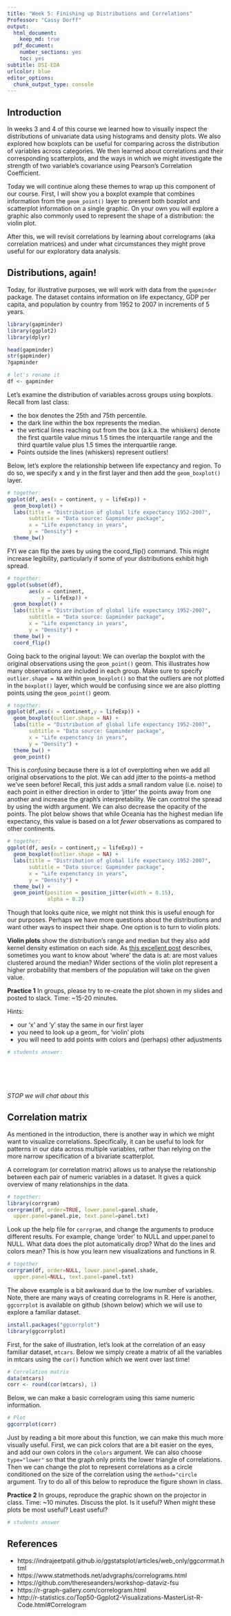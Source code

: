 ```yaml
---
title: "Week 5: Finishing up Distributions and Correlations"
Professor: "Cassy Dorff"
output:
  html_document:
    keep_md: true
  pdf_document:
    number_sections: yes
    toc: yes
subtitle: DSI-EDA 
urlcolor: blue
editor_options: 
  chunk_output_type: console
---
```


## Introduction

In weeks 3 and 4 of this course we learned how to visually inspect the distributions of univariate data using histograms and density plots. We also explored how boxplots can be useful for comparing across the distribution of variables across categories. We then learned about correlations and their corresponding scatterplots, and the ways in which we might investigate the strength of two variable's covariance using Pearson's Correlation Coefficient. 

Today we will continue along these themes to wrap up this component of our course. First, I will show you a boxplot example that combines information from the `geom_point()` layer to present both boxplot and scatterplot information on a single graphic. On your own you will explore a graphic also commonly used to represent the shape of a distribution: the violin plot. 

After this, we will revisit correlations by learning about correlograms (aka correlation matrices) and under what circumstances they might prove useful for our exploratory data analysis. 

## Distributions, again!

Today, for illustrative purposes, we will work with data from the `gapminder` package. The dataset contains information on life expectancy, GDP per capita, and population by country from 1952 to 2007 in increments of 5 years.

```r
library(gapminder)
library(ggplot2)
library(dplyr)

head(gapminder)
str(gapminder)
?gapminder

# let's rename it 
df <- gapminder
```

Let's examine the distribution of variables across groups using boxplots. Recall from last class:

- the box denotes the 25th and 75th percentile.
- the dark line within the box represents the median.
- the vertical lines reaching out from the box (a.k.a. the whiskers) denote the first quartile value minus 1.5 times the interquartile range and the third quartile value plus 1.5 times the interquartile range.
- Points outside the lines (whiskers) represent outliers!

Below, let's explore the relationship between life expectancy and region. To do so, we specify x and y in the first layer and then add the `geom_boxplot()` layer. 

```r
# together:
ggplot(df, aes(x = continent, y = lifeExp)) +
  geom_boxplot() +
  labs(title = "Distribution of global life expectancy 1952-2007",
       subtitle = "Data source: Gapminder package",
       x = "Life expenctancy in years",
       y = "Density") +
  theme_bw()
```

FYI we can flip the axes by using the coord_flip() command. This might increase legibility, particularly if some of your distributions exhibit high spread.

```r
# together: 
ggplot(subset(df),
       aes(x = continent,
           y = lifeExp)) +
  geom_boxplot() +
  labs(title = "Distribution of global life expectancy 1952-2007",
       subtitle = "Data source: Gapminder package",
       x = "Life expenctancy in years",
       y = "Density") +
  theme_bw() +
  coord_flip()
```

Going back to the original layout: We can overlap the boxplot with the original observations using the `geom_point()` geom. This illustrates how many observations are included in each group. Make sure to specify `outlier.shape = NA` within `geom_boxplot()` so that the outliers are not plotted in the `boxplot()` layer, which would be confusing since we are also plotting points using the `geom_point()` geom.

```r
# together:
ggplot(df,aes(x = continent,y = lifeExp)) +
  geom_boxplot(outlier.shape = NA) +
  labs(title = "Distribution of global life expectancy 1952-2007",
       subtitle = "Data source: Gapminder package",
       x = "Life expenctancy in years",
       y = "Density") +
  theme_bw() +
  geom_point()
```

This is *confusing* because there is a lot of overplotting when we add all original observations to the plot. We can add jitter to the points--a method we've seen before! Recall, this just adds a small random value (i.e. noise) to each point in either direction in order to 'jitter' the points away from one another and increase the graph's interpretability. We can control the spread by using the width argument. We can also decrease the opacity of the points. The plot below shows that while Oceania has the highest median life expectancy, this value is based on a lot *fewer* observations as compared to other continents.

```r
# together:
ggplot(df, aes(x = continent,y = lifeExp)) +
  geom_boxplot(outlier.shape = NA) +
  labs(title = "Distribution of global life expectancy 1952-2007",
       subtitle = "Data source: Gapminder package",
       x = "Life expenctancy in years",
       y = "Density") +
  theme_bw() +
  geom_point(position = position_jitter(width = 0.15),
             alpha = 0.2)
```

Though that looks quite nice, we might not think this is useful enough for our purposes. Perhaps we have more questions about the distributions and want other ways to inspect their shape. One option is to turn to violin plots. 

**Violin plots** show the distribution's range and median but they also add kernel density estimation on each side. As [this excellent post](https://mode.com/blog/violin-plot-examples) describes, sometimes you want to know about 'where' the data is at: are most values clustered around the median? Wider sections of the violin plot represent a higher probability that members of the population will take on the given value.

**Practice 1** In groups, please try to re-create the plot shown in my slides and posted to slack. Time: ~15-20 minutes. 

Hints:

- our 'x' and 'y' stay the same in our first layer
- you need to look up a geom_ for 'violin' plots
- you will need to add points with colors and (perhaps) other adjustments

```r
# students answer:







```

*STOP we will chat about this*

## Correlation matrix

As mentioned in the introduction, there is another way in which we might want to visualize correlations. Specifically, it can be useful to look for patterns in our data across multiple variables, rather than relying on the more narrow specification of a bivariate scatterplot. 

A correlogram (or correlation matrix) allows us to analyse the relationship between each pair of numeric variables in a dataset. It gives a quick overview of many relationships in the data.


```r
# together:
library(corrgram)
corrgram(df, order=TRUE, lower.panel=panel.shade,
  upper.panel=panel.pie, text.panel=panel.txt)
```


Look up the help file for `corrgram`, and change the arguments to produce different results. For example, change 'order' to NULL and upper.panel to NULL. What data does the plot automatically drop? What do the lines and colors mean? This is how you learn new visualizations and functions in R.

```r
# together
corrgram(df, order=NULL, lower.panel=panel.shade,
  upper.panel=NULL, text.panel=panel.txt)
```

The above example is a bit awkward due to the low number of variables. Note, there are many ways of creating correlograms in R. Here is another, `ggcorrplot` is available on github (shown below) which we will use to explore a familiar dataset.

```r
install.packages("ggcorrplot")
library(ggcorrplot)
```

First, for the sake of illustration, let's look at the correlation of an easy familiar dataset, `mtcars`. Below we simply create a matrix of all the variables in mtcars using the `cor()` function which we went over last time!

```r
# Correlation matrix
data(mtcars)
corr <- round(cor(mtcars), 1)
```

Below, we can make a basic correlogram using this same numeric information. 

```r
# Plot
ggcorrplot(corr)
```

Just by reading a bit more about this function, we can make this much more visually useful. First, we can pick colors that are a bit easier on the eyes, and add our own colors in the `colors` argument. We can also choose `type="lower"` so that the graph only prints the lower triangle of correlations. Then we can change the plot to represent correlations as a circle conditioned on the size of the correlation using the `method="circle` argument. Try to do all of this below to reproduce the figure shown in class.

**Practice 2** In groups, reproduce the graphic shown on the projector in class. Time: ~10 minutes. Discuss the plot. Is it useful? When might these plots be most useful? Least useful?

```r
# students answer
```


## References 
- https://indrajeetpatil.github.io/ggstatsplot/articles/web_only/ggcorrmat.html
- https://www.statmethods.net/advgraphs/correlograms.html
- https://github.com/thereseanders/workshop-dataviz-fsu
- https://r-graph-gallery.com/correlogram.html
- http://r-statistics.co/Top50-Ggplot2-Visualizations-MasterList-R-Code.html#Correlogram